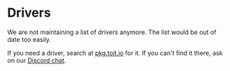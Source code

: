 # Drivers

We are not maintaining a list of drivers anymore. The list would be out of date too easily.

If you need a driver, search at [pkg.toit.io](https://pkg.toit.io) for it.
If you can't find it there, ask on our [Discord chat](https://chat.toit.io).
